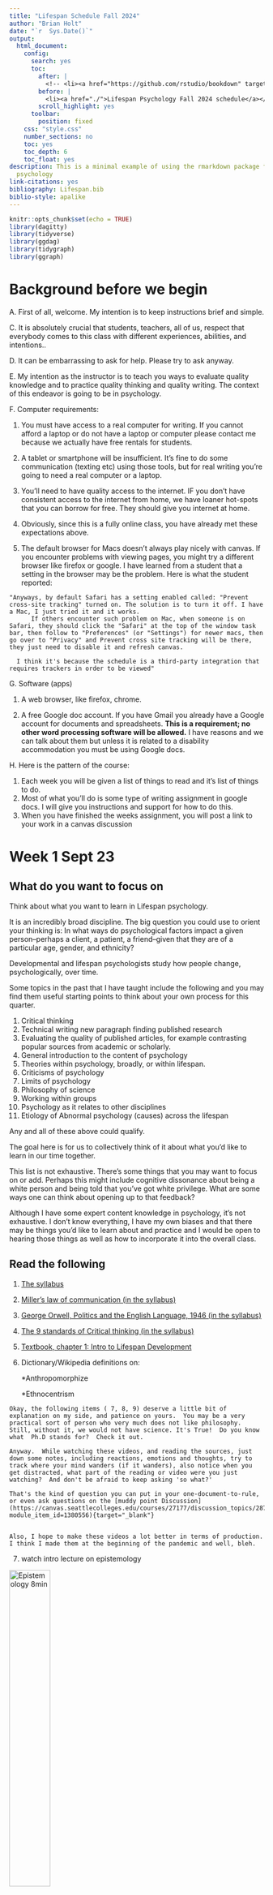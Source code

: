 ```yaml
---
title: "Lifespan Schedule Fall 2024"
author: "Brian Holt"
date: "`r  Sys.Date()`"
output:
  html_document:
    config:
      search: yes
      toc:
        after: |
          <!-- <li><a href="https://github.com/rstudio/bookdown" target="blank">Published with bookdown</a></li> -->
        before: |
          <li><a href="./">Lifespan Psychology Fall 2024 schedule</a></li>
        scroll_highlight: yes
      toolbar:
        position: fixed
    css: "style.css"
    number_sections: no
    toc: yes
    toc_depth: 6
    toc_float: yes
description: This is a minimal example of using the rmarkdown package for Lifespan
  psychology
link-citations: yes
bibliography: Lifespan.bib
biblio-style: apalike
---
```


<!-- if (FALSE) { -->
<!-- # upload a document -->
<!-- result <- rsconnect::rpubsUpload(title="abnormal_schedule", originalDoc="abnormal_schedule.Rmd",contentFile="abnormal_schedule.html") -->
<!-- if (!is.null(result$continueUrl)) -->
<!--    browseURL(result$continueUrl) -->
<!-- else -->
<!--    stop(result$error) -->

<!-- # update the same document with a new title -->
<!-- updateResult <- rsconnect::rpubsUpload("Abnormal_schedule", "abnormal_schedule.html", -->
<!--                             id = result$id) -->
<!-- } -->


```r
knitr::opts_chunk$set(echo = TRUE)
library(dagitty)
library(tidyverse)
library(ggdag)
library(tidygraph)
library(ggraph)
```


# Background before we begin

  A. First of all, welcome. My intention is to keep instructions brief and simple. 


  C. It is absolutely crucial that students, teachers, all of us, respect that everybody comes to this class with different experiences, abilities, and intentions..

  D. It can be embarrassing to ask for help. Please try to ask anyway.

  E. My intention as the instructor is to teach you ways to evaluate quality knowledge and to practice quality thinking and quality writing. The context of this endeavor is going to be in psychology.

  F. Computer requirements: 

   1. You must have access to a real computer for writing. If you cannot afford a laptop or do not have a laptop or computer please contact me because we actually have free rentals for students. 

   2. A tablet or smartphone will be insufficient. It's fine to do some communication (texting etc) using those tools, but for real writing you're going to need a real computer or a laptop. 
  
  3. You'll need to have quality access to the internet.  IF you don't have consistent access to the internet from home, we have loaner hot-spots that you can borrow for free.  They should give you internet at home.
  
  4. Obviously, since this is a fully online class, you have already met these expectations above. 
  
  5. The default browser for Macs doesn't always play nicely with canvas. If you encounter problems with viewing pages, you might try a different browser like firefox or google. I have learned from a student that a setting in the browser may be the problem.  Here is what the student reported:
      
```block
"Anyways, by default Safari has a setting enabled called: "Prevent cross-site tracking" turned on. The solution is to turn it off. I have a Mac, I just tried it and it works.
      If others encounter such problem on Mac, when someone is on Safari, they should click the "Safari" at the top of the window task bar, then follow to "Preferences" (or "Settings") for newer macs, then go over to "Privacy" and Prevent cross site tracking will be there, they just need to disable it and refresh canvas. 
    
  I think it's because the schedule is a third-party integration that requires trackers in order to be viewed"
```

G. Software (apps)

  1. A web browser, like firefox, chrome. 

  2. A free Google doc account. If you have Gmail you already have a Google account for documents and spreadsheets. **This is a requirement; no other word processing software will be allowed.** I have reasons and we can talk about them but unless it is related to a disability accommodation you must be using Google docs.



H. Here is the pattern of the course: 

  1. Each week you will be given a list of things to read and it's list of things to do. 
  2. Most of what you'll do is some type of writing assignment in google docs. I will give you instructions and support for how to do this. 
  3. When you have finished the weeks assignment, you will post a link to your work in a canvas discussion


# Week 1 Sept 23 {#Week1} 

## What do you want to focus on
Think about what you want to learn in Lifespan psychology.

It is an incredibly broad discipline. The big question you could use to orient your thinking is: In what ways do psychological factors impact a given person--perhaps a client, a patient, a friend--given that they are of a particular age, gender, and ethnicity? 

Developmental and lifespan psychologists study how people change, psychologically, over time. 

Some topics in the past that I have taught include the following and you may find them useful starting points to think about your own process for this quarter.

1. Critical thinking
2. Technical writing new paragraph finding published research
3. Evaluating the quality of published articles, for example contrasting popular sources from academic or scholarly.
4. General introduction to the content of psychology
5. Theories within psychology, broadly, or within lifespan.
6. Criticisms of psychology
7. Limits of psychology
8. Philosophy of science
9. Working within groups
10. Psychology as it relates to other disciplines
11. Etiology of Abnormal psychology (causes) across the lifespan


Any and all of these above could qualify.

The goal here is for us to collectively think of it about what you'd like to learn in our time together.

This list is not exhaustive. There's some things that you may want to focus on or add. Perhaps this might include cognitive dissonance about being a white person and being told that you've got white privilege. What are some ways one can think about opening up to that feedback?

Although I have some expert content knowledge in psychology, it's not exhaustive. I don't know everything, I have my own biases and that there may be things you'd like to learn about and practice and I would be open to hearing those things as well as how to incorporate it into the overall class. 

## Read the following

1. [The syllabus](https://docs.google.com/document/d/1hHGE7PPBB5xDwvGxhtKinwrFJeie9Ab5Ex2W1Advm1E/edit?usp=sharing){target='_blank'}

2. [Miller's law of communication (in the syllabus)](https://docs.google.com/document/d/1hHGE7PPBB5xDwvGxhtKinwrFJeie9Ab5Ex2W1Advm1E/edit#heading=h.exo9wouxy9qk){target='_blank'}

3. [George Orwell, Politics and the English Language, 1946 (in the syllabus)](https://docs.google.com/document/d/1hHGE7PPBB5xDwvGxhtKinwrFJeie9Ab5Ex2W1Advm1E/edit#heading=h.x9ksgtnaprc6){target='_blank'}

4. [The 9 standards of Critical thinking (in the syllabus)](https://docs.google.com/document/d/1hHGE7PPBB5xDwvGxhtKinwrFJeie9Ab5Ex2W1Advm1E/edit#heading=h.k5t92q2xnj70){target='_blank'}

5. [Textbook, chapter 1: Intro to Lifespan Development](https://socialsci.libretexts.org/Bookshelves/Human_Development/Book%3A_Lifespan_Development_-_A_Psychological_Perspective_(Lally_and_Valentine-French)/01%3A_Introduction_to_Lifespan_Development){target="_blank"}

6. Dictionary/Wikipedia definitions on: 

      *Anthropomorphize
 
      *Ethnocentrism


```block

Okay, the following items ( 7, 8, 9) deserve a little bit of explanation on my side, and patience on yours.  You may be a very practical sort of person who very much does not like philosophy.  Still, without it, we would not have science. It's True!  Do you know what  Ph.D stands for?  Check it out.

Anyway.  While watching these videos, and reading the sources, just down some notes, including reactions, emotions and thoughts, try to track where your mind wanders (if it wanders), also notice when you get distracted, what part of the reading or video were you just watching?  And don't be afraid to keep asking 'so what?'

That's the kind of question you can put in your one-document-to-rule, or even ask questions on the [muddy point Discussion](https://canvas.seattlecolleges.edu/courses/27177/discussion_topics/287335?module_item_id=1380556){target="_blank"}


Also, I hope to make these videos a lot better in terms of production.  I think I made them at the beginning of the pandemic and well, bleh.
```


7. watch intro lecture on epistemology

[![Epistemology 8min](../images/Epistemology_better.png){width="40%"}](https://youtu.be/L6fcTl_js5g "Epistemology"){target="_blank"}

8. **Skim from page 2**, sub heading "The Theory of Knowledge"** of the article: An introduction to Stephen C. Pepper's
philosophical system via
_World Hypotheses: A Study in Evidence_**, @berryIntroductionStephenPepper1984 [shortcut link ](https://link.springer.com/content/pdf/10.3758%2FBF03333873.pdf){target="_blank"}

9. Watch two vids on Ontology, essentially a review of the World hypotheses reading above:

[![Ontology 1 7 min](../images/Ontology_Mech_Organ.png){width="40%"}](https://youtu.be/_7hkv6O-nBY "Ontology 1"){target="_blank"}

[![Ontology 1 7 min](../images/Ontology_form_context.png){width="40%"}](https://www.youtube.com/watch?v=gbdqJ0ZGvLM "Ontology 2"){target="_blank"}

10. Read about "stereotype threat".  Not stereotypes.  There is a difference.  You'll need to find a source or two on your own.  


## Do the following

1. Introduce yourself in the canvas discussion [#introductions](https://canvas.seattlecolleges.edu/courses/27177/discussion_topics/287333?module_item_id=1380555){target="_blank"} 

2. Write something about what interests you about Lifespan psychology in your one google doc. Be sure to give it a title.  You can also insert a page break between your writings.  

3. On the same google document, make a new page, title it, and write some thoughts down to the following prompts.  When you are done, post to the [#week_1 Discussion](https://canvas.seattlecolleges.edu/courses/27177/discussion_topics/284037?module_item_id=1364158){target='_blank'} by including a link to your document from step 2 above.

    a) What is your process for thinking clearly?

    b) How do you know something is true?
    

4. Read some of your classmates' posts and comment on some. 

The idea is to be doing weekly writing about the things we read and the prompts that I give you and then you're going to share that information in canvas.



# Week 2 Sept 30 {#Week2}
## Orientation

There are several things to think about this week. And I'm probably giving you too much to do so I want you to be thoughtful about your limits and to focus on the things that interest you.

One broad way to look at lifespan psychology is to see how textbooks break the units up:
Developmental psychology textbooks typically break every unit into three sections and sometimes that shows up in each chapter. Basically biological section cognitive section and a social / emotional section.

I like to call this the Humpty Dumpty approach to studying people. We break complex individuals into sections.

Biological |  Cognitive | Social
---|---|---|
What biological changes are there?| What cognitive changes?| what social/emotional?|
E.g.,: number of neurons| short term memory capacity|ability to code shift

This pattern is repeated throughout the text. And it's not a bad framework.

Because this is a psychology class I prefer to spend time thinking about psychology and not biology. There are cases where we've got pretty clear evidence that biological insults can lead to psychological impact. And in those situations I reluctantly like to learn a little bit about them. Reluctantly because I find that biological insults are pretty rare and knowing about them and more generally how the brain works doesn't often lead to knowing how to handle a particular psychological situation.  Just because my kid has an immature brain and can't tolerate frustration does nothing for me when I am trying to actually help him. 

I actually think that a lot of the biological influences on human behavior, though important, are really secondary to how complex humans are when it comes to their language and cognitive abilities. But that's my perspective.

This week we sprint through a few chapters and think about prenatal, infants, and toddlers.  

## Supporting materials

If I were to be doing this in a traditional class I'd be quizzing you on this stuff, but for our purposes, it may be sufficient for you to read these or at least skim them and to reflect on whether or not any of them grab your attention. If they do grab your attention, that's an indicator that you may want to explore that content more which means you should let me know that so I can help guide your exploration.

<!-- ### Chapter 2 and 3 Learning Objectives -->

<!--  * Some learning objectives for the textbook (not necessarily the course) can be found here [Lally and Valentine-French Lifespan textbook learning objectives](https://docs.google.com/document/d/1Gd39NAUlu-xPQp_JzwjIHGXgthGX5cUIbJ2gjkIOG-4/edit?usp=sharing){target='_blank'} -->

<!--  * [Textbook Vocabulary](https://docs.google.com/document/d/19Uv56eqUwrmIkzcJWUVr1cJEKWFWxEQrSCMgfJ8NYAA/edit?usp=sharing){target='_blank'} -->

## Read/watch some stuff

0. [Watch video on writing guide](https://youtu.be/ytWuC6tns_w){target="_blank"}

1. Skim the [Textbook, chapter 2: Heredity and prenatal development](https://socialsci.libretexts.org/Bookshelves/Human_Development/Book%3A_Lifespan_Development_-_A_Psychological_Perspective_(Lally_and_Valentine-French)/02%3A_Heredity_Prenatal_Development_and_Birth){target="_blank"}  
2. Skim the [Textbook, chapter 3: Infancy and toddlers](https://socialsci.libretexts.org/Bookshelves/Human_Development/Book%3A_Lifespan_Development_-_A_Psychological_Perspective_(Lally_and_Valentine-French)/03%3A_Infancy_and_Toddlerhood){target="_blank"}

3. Read/skim @schwartzImportanceStupidityScientific2008.  Take notes on more then just the content.  Note your emotional reactions and where your mind goes. Added 1/9/23:  Here is the direct link to the article (so you don't have to jump to the bottom of this document to get it): [Importance of Stupidity, Schwartz 2008](https://journals.biologists.com/jcs/article/121/11/1771/30038/The-importance-of-stupidity-in-scientific-research){target="_blank"}

```block
A few things:

1) note that the first link for the Schwartz article doesn't take you to the article; it takes you to the references in the schedule.  There, you will sometimes find the link to the actual article; other times you may have to use our library's database. I've added a direct link above.

2) If you've taken one of my classes in the recent few years you have read The Schwartz article and so I'm sorry that you get to read it again. However, there's a good reason to review it, and another reason for me assigning it is that not everybody who is in this life span class has had my other classes. 
```

4. [ 48 minutes Watch dev video from Bilkent University (Turkey) Dr. Hande Ilgaz, Ph.D.](https://www.youtube.com/watch?v=s3iDxvk7Cck){target='_blank'} @bilkentuniversitesiDevelopmentalPsychologyLecture2017 

    * as an aside, there are several things in the video that are incorrect.  For instance, I don't believe Darwin said that genes are passed down from one to their offspring.  He hypothesized something must be, but he did not know the mechanism.  That knowledge came later.  He also didn't advocate for 'survival of the fittest,' a concept that is actually contradictory to his theory. At best it could be described as 'survival of the fittest group' because there are some genetic traits that are quite harmful to individuals but helpful to the group (sickle cell anemia being the obvious one).
      
    * When the video gets to the section on theories, you may want to pause, revisit the ontology videos from week 1, and then listen for content that overlaps.  
    
    * There is a short segment in the video discussing the history of Thalidomide.  <u>It's brutal.</u>  Speaking of theories, the professor does a good job introducing them in the next video:
    
5. [ Developmental Psych Lecture 2 from Bilkent University (Turkey) Dr. Hande Ilgaz, Ph.D.](https://www.youtube.com/watch?v=dsxFq9TATPo){target='_blank'}@bilkentuniversitesiDevelopmentalPsychologyLecture2017a

6. Read [William perry developmental stages as summarized by William Rappaport](https://cse.buffalo.edu/~rapaport/perry.positions.html){target='_blank'} @rappaportWILLIAMPERRYSCHEME2018

## Do some stuff

So, that's a lot of reading/watching.

A. Synthesize the following readings: @rappaportWILLIAMPERRYSCHEME2018, @schwartzImportanceStupidityScientific2008, in your google document.


```block

Please do not summarize these articles.  Synthesize.  Use the lecture just below to help

```

  * [Lecture on one way to write a synthesis paper--This should pop-up a new tab/window but you'll have to log in to canvas because that is how the videos are stored.](https://northseattle.hosted.panopto.com/Panopto/Pages/Viewer.aspx?id=44737fc2-c8cb-4286-9dcf-ac4b011de256){target='_blank'}

  * [Quick 6 min intro on critical thinking](https://www.youtube.com/watch?v=3CkLAMLTkmI&feature=youtu.be){target='_blank'}


B.  In your one document to rule them all, write 3 questions you have about each of the first 3 chapters in your textbook. You don't need to share the google doc again, but pick 1 question from the list you generated, and post it in the [#muddy-points discussion](https://canvas.seattlecolleges.edu/courses/27177/discussion_topics/287335?module_item_id=1380556){target='_blank'}.

C. When you have finished week 1 and 2's work and have put your writings into your google doc, copy your google doc's link and share it to [#week-2 Discussion](https://canvas.seattlecolleges.edu/courses/27177/discussion_topics/287331?module_item_id=1380552){target='_blank'}


# Week 3 Oct 7 {#Week3}

## Read some stuff

A. Read Chapter 4 from your [Textbook](https://socialsci.libretexts.org/Bookshelves/Human_Development/Book%3A_Lifespan_Development_-_A_Psychological_Perspective_(Lally_and_Valentine-French)/04%3A_Early_Childhood){target='_blank'}

B. Watch this playlist of youtube videos from your instructor on [Piaget's theory of equilibrium](https://youtube.com/playlist?list=PLDEwZwMNQswtr-oKhhK78fBfQlBLZHTN9){target='_blank'}

C. Watch this [toddler react to his candy being eaten](https://www.youtube.com/watch?v=PN2F1zxOC8w){target='_blank'}

## Do some stuff

A. [Do this case study about a 9 month old](https://docs.google.com/document/d/1Rv6Ll4eyxhb58BbklUuBKXgUo_3lsPtWKWBoiiusxdg/edit?usp=sharing){target='_blank'}


B. Ponder a bit and write some thoughts (in your one doc) about the 3 yr old finding out that his candy was eaten. Maybe consider whether this kiddo reacted that ways due to nature or nurture (that, by the way, is a false choice).  Muse a bit. (Mention of a nature nurture channel has been deleted.  Just put your work into your google doc).

C. What are the differences between the following (there can also be overlap):

  * sensation

  * perception

  * cognition

D. How can you tell whether a 1 year old is doing one or the other of these?  This is a very challenging question, likely too challenging for our level.  But how would you approach organizing some ideas, questions, readings?  Don't try to come to a concrete answer...you don't have time. 

E. When done, post to the Canvas discussion: [#week-3](https://canvas.seattlecolleges.edu/courses/27177/discussion_topics/289717){target='_blank'}


# Week 4 Oct 14 {#week4}

## Quick check in

[17 minute video on the class, critical thinking, very brief workflow](https://youtu.be/I0dhj5BoWIE){target='_blank'}

## Orientation
Getting into week 4 and the rest of the quarter you're going to find that the chapters we're going to be a little bit more intense and broad because once you get out of infancy you begin to the rapid development in all aspects of psychology and that means we need more words to describe what's going on.

Some big topics in this chapter, somewhat in the chapter's organization:

themes| |  
---|---|---
toilet training | parenting styles |siblings
memory | cognitive development | motor skills (fine and gross)
gender | autism |theory of mind
 sexuality|play | child care

Wow that seems like a big spread of content. 

Because this is about the time where memory skills began to bloom, this chapter goes into more depth about the cognitive model of memory (which overlaps with some of the things I said in replies of the #muddy-point channel)

### Chapter 4 Learning Objectives

 * Some learning objectives for the textbook (not necessarily the course) can be found here [Lally and Valentine-French Lifespan textbook learning objectives](https://docs.google.com/document/d/1Gd39NAUlu-xPQp_JzwjIHGXgthGX5cUIbJ2gjkIOG-4/edit?usp=sharing){target='_blank'}

 * [Textbook Vocabulary](https://docs.google.com/document/d/19Uv56eqUwrmIkzcJWUVr1cJEKWFWxEQrSCMgfJ8NYAA/edit?usp=sharing){target='_blank'}



## Read some stuff

1. First do this: write down your ideas about the effectiveness of spanking children.  Just a few sentences will do.  Maybe answer whether you think it works, and why or why not. 

2. [Read Chapter 4, Early Childhood](https://socialsci.libretexts.org/Bookshelves/Human_Development/Book%3A_Lifespan_Development_-_A_Psychological_Perspective_(Lally_and_Valentine-French)/04%3A_Early_Childhood){target='_blank'}

3. [Watch this broad over view of Erikson's theory 22 minutes](https://youtu.be/TQwUNb3Sec0){target='_blank'}
  
4. Read the following on spanking
   * [Scientific American https://www.scientificamerican.com/article/what-science-really-says-about-spanking/](https://www.scientificamerican.com/article/what-science-really-says-about-spanking/){target='_blank'}
   * Skim this for differences [APA on spanking https://www.apa.org/monitor/2012/04/spanking](https://www.apa.org/monitor/2012/04/spanking){target='_blank'}

5. Search for and find some data on the development of Object Permanence, world wide.  This might be really hard to do. You might begin with google scholar. 

6. Consider the breadth of this chapter.  Pick 1 or 2 topics from the chapter and do some digging on some content that you think would be helpful to you either personally or professionally.  

```block
The next two items are links into canvas/panapto folders (not videos directly) because I'm using copyrighted videos (from previous textbooks) that I don't want to put up on youtube.

If you can't access them, please let me know
```
.

7. Watch videos and Brian Commentary on Attachment and the strange situation
    * Read (re-read) text on attachment theory as a reminder
    * Watch the commentary videos last
    * [link to Canvas/panopto folder containing videos](https://northseattle.hosted.panopto.com/Panopto/Pages/Sessions/List.aspx?folderID=a1013365-c0ed-4597-9853-ad130120ab30){target='_blank'}

8. Watch videos and Brian Commentary on Theory of Mind
    * Read (re-read) text on Theory of mind as a reminder
    * Watch the commentary videos last
    * [link to Canvas/panopto folder containing videos https://northseattle.hosted.panopto.com/Panopto/Pages/Sessions/List.aspx?folderID=ca3d24ba-08e9-4213-bb57-ad13012095be](https://northseattle.hosted.panopto.com/Panopto/Pages/Sessions/List.aspx?folderID=ca3d24ba-08e9-4213-bb57-ad13012095be){target='_blank'}


## Do some stuff

 A. in your one Google doc, make a heading/title and write a bit about what you found in terms of object permanence. 
 
 B. Revisit your thoughts from #1 above. Has your mind changed about spanking? What would you tell friends who spank their kids?  For this last question, how would you deliver that information? For that matter, what would prevent you from talking to your friends about spanking? 
 
 C. From #6 above, write a few paragraphs of what you found, what you think. 
 
 D. Post your work to [#week4](https://canvas.seattlecolleges.edu/courses/27177/discussion_topics/291548){target='_blank'} .

# Week 5 Oct 21 {#week5}


### Chapter 5 Learning Objectives

 * Some learning objectives for the textbook (not necessarily the course) can be found here [Lally and Valentine-French Lifespan textbook learning objectives](https://docs.google.com/document/d/1Gd39NAUlu-xPQp_JzwjIHGXgthGX5cUIbJ2gjkIOG-4/edit?usp=sharing){target='_blank'}

 * [Textbook Vocabulary](https://docs.google.com/document/d/19Uv56eqUwrmIkzcJWUVr1cJEKWFWxEQrSCMgfJ8NYAA/edit?usp=sharing){target='_blank'}

## Read/watch some stuff

1. [Read Chapter 5, Middle and Late Childhood https://socialsci.libretexts.org/Bookshelves/Human_Development/Book%3A_Lifespan_Development_-_A_Psychological_Perspective_(Lally_and_Valentine-French)/04%3A_Early_Childhood](https://socialsci.libretexts.org/Bookshelves/Psychology/Developmental_Psychology/Lifespan_Development_-_A_Psychological_Perspective_2e_(Lally_and_Valentine-French)/05%3A_Middle_and_Late_Childhood){target='_blank'}

2. [Panopto video on Kohlberg...development of ethical decision making https://northseattle.hosted.panopto.com/Panopto/Pages/Viewer.aspx?id=a282b744-711b-4579-ad02-ad1301556b93](https://northseattle.hosted.panopto.com/Panopto/Pages/Viewer.aspx?id=a282b744-711b-4579-ad02-ad1301556b93){target='_blank'}

3. [Panopto video, commentary on conservation abilities https://northseattle.hosted.panopto.com/Panopto/Pages/Viewer.aspx?id=180f3b6f-3663-4d0c-862d-ad130153d8a6](https://northseattle.hosted.panopto.com/Panopto/Pages/Viewer.aspx?id=180f3b6f-3663-4d0c-862d-ad130153d8a6){target='_blank'}


4. [Panopto video, Conservation https://northseattle.hosted.panopto.com/Panopto/Pages/Viewer.aspx?id=07311bb4-91e8-4916-a5aa-ad1301556bc4](https://northseattle.hosted.panopto.com/Panopto/Pages/Viewer.aspx?id=07311bb4-91e8-4916-a5aa-ad1301556bc4){target='_blank'}


5. [Panopto video, Reversibility https://northseattle.hosted.panopto.com/Panopto/Pages/Viewer.aspx?id=11cced3d-878c-48ae-850d-ad1301556be1](https://northseattle.hosted.panopto.com/Panopto/Pages/Viewer.aspx?id=11cced3d-878c-48ae-850d-ad1301556be1){target='_blank'}


```block

Students sometimes struggle with this next set of instructions.  When you go to this website below, you will need to scroll down to see the 3 other Volumes of the book.  I think you may have to click the "buy set of 4" to open the menu...you aren't actually going to buy these books!

Read the titles within each volume. I have the book and will give you the full chapter to read. Just let me know which chapter title and which book Volume you are interested in.
```

6. Pick a chapter from one of the 4 volumes of the [Handbook of Developmental Psychology https://www.wiley.com/en-us/Handbook+of+Child+Psychology+and+Developmental+Science%2C+Volume+2%2C+Cognitive+Processes%2C+7th+Edition-p-9781118136782](https://www.wiley.com/en-us/Handbook+of+Child+Psychology+and+Developmental+Science%2C+Volume+2%2C+Cognitive+Processes%2C+7th+Edition-p-9781118136782){target='_blank'}

```block
<span class='sidenote'>This resource has 4 volumes </span>
The link above goes to the 2nd volume of the set. At the bottom, you can see the table of contents for that 2nd volume.

However, just above the table of contents for volume 2, there are 3 URL links to volumes 1, 3, and 4, each with their own table of contents.  

You'll need to skim all of those table of contents to find something interesting. 
```

7. Send your choice to your instructor via an email. 

8. Read Nancy Chick, [Metacognition https://cft.vanderbilt.edu/guides-sub-pages/metacognition/](https://cft.vanderbilt.edu/guides-sub-pages/metacognition/){target="_blank"}

9. Read  Alfie Kohn, [The Case Against Grades https://www.alfiekohn.org/article/case-grades/](https://www.alfiekohn.org/article/case-grades/){target="_blank"}

## Do stuff

  A. [Case Study 2 https://docs.google.com/document/d/1tIxkbn0Tm2X37rY6fqRF5yCjFk-rkwQRu7yqMk-pkLM/edit?usp=sharing](https://docs.google.com/document/d/1tIxkbn0Tm2X37rY6fqRF5yCjFk-rkwQRu7yqMk-pkLM/edit?usp=sharing){target='_blank'}

  B. Post your case to the [Week 5 canvas discussion](https://canvas.seattlecolleges.edu/courses/27177/discussion_topics/293280){target='_blank'}

 C. Make a simple table to compare the first 3 phases of Piaget and Erickson.
 
   * For instance you might have a column of for each theorist, a row for each stage of the first 3 stages, and then a column that you share some bullet like notes that do some comparison
<div class="sixth"> you must cite the work of C. Buster Antonio added as a reference to the bottom. Please don't refer to Buster in the text; just at the bottom.</div></p>
   * a comparison could be on how they are different, or where they support one another, or even some questions you may have about the theories and or phases/stages. 
   


 
 D. Find some online sources that describe the kind of chores a 6 year old child could perform. List 4 or 5  (Be sure to include references).  Using one of the cognitive theories of development (e.g., Vygotsky, Piaget, Information Processing) justify why the 6 year old would be able to do one (just 1) of those chores.  Post your work to the [Discussion week 5](https://canvas.seattlecolleges.edu/courses/27177/discussion_topics/293280){target="_blank"}
 
 E. [Do A self-reflection Survey https://forms.gle/xb8EiFuLuynJTMG19](https://forms.gle/xb8EiFuLuynJTMG19){target="_blank"}
  * BUT DO NOT DO THIS UNTIL YOU HAVE POSTED YOUR WORK TO ALL OF THE WEEKLY CHANNELS. 

  * the text boxes you see in this 'quiz' will expand to accommodate what you need to write.  In other words, don't feel like you must only say like 3 words

F. Do a Survey on [how important sex is to you](https://docs.google.com/forms/d/e/1FAIpQLSfpnmmTRSjBNa50tTLHsUX3venfF8aTe85CCXVha6cFeO_Sew/viewform){target='_blank'}.  This might seem out of the blue, which it is, but there are several things I hope to accomplish here.  <span style="color: red;">Don't put your score in the google doc.</span>

  
  * it's optional and anonymous. I do require that you put your age and sex-assigned-at-birth because that is how the original study was conducted.  <span style="color: red;">Don't put your score in the google doc.</span>
  
  * It gives us a chance to talk about
  
    * hypothetical constructs
    
    * difficulty in social science research
  
    * statistics

<span style="color: red;"> Have I said to not put your score in the google doc.</span>

Once I get enough data in the survey, we can make use of it to think about various things. 



# Week 6 Oct 28 {#week6}


```block
On Monday, Oct 28, 2024, there will be no classes held for the whole school District.  

Faculty are expected to be doing other college work.  

Which means none of you can be required to attend any class on 10-28--24.  For any class.  In the whole Seattle college district.  
```


## Orientation

```block
As described at the beginning of the quarter and syllabus, you should not be using any AI, grammerly, or translation software to launder your imperfect writing.  

I can work with students who use their natural writing. And you won't lose out on grades for that.

But I can't say that for students cheating by using grammerly, translation software, gpt, other AI sources for their writing.

I'm not interested in reading what those software applications think.

I am interested in what you think.  
```
I've been re-reading the lifespan textbook and I am wondering if there some ways to think about how text books organized information the net as possible that they are oversimplifications.  

Here are some examples:

<p style = 'text-decoration: underline'>Claim:</p>

  >In addition to dopamine, the adolescent brain is affected by oxytocin which facilitates bonding and makes social connections more rewarding.

No reference though.  Possibly connects to Dobbs listed just above.  My quick check on that resource goes to a national geographic article.  That's weird.  And my knowledge of these sorts of claims comes from my experience that most of those research claims are hypothetical, or based on other mammals.  

I worry that this bit about oxytocin is overgeneralized (cf [replication crisis](https://www.vox.com/science-and-health/2019/2/13/18221876/oxytocin-morality-valentines){target='_blank'})

As you read the textbook, keep track of its claims that either don't have references, or give you the vibes that there is an oversimplification.


#### Chapter 6 Learning Objectives

 * Some learning objectives for the textbook (not necessarily the course) can be found here [Lally and Valentine-French Lifespan textbook learning objectives](https://docs.google.com/document/d/1Gd39NAUlu-xPQp_JzwjIHGXgthGX5cUIbJ2gjkIOG-4/edit?usp=sharing){target='_blank'}

 <!-- * [Textbook Vocabulary](https://docs.google.com/document/d/19Uv56eqUwrmIkzcJWUVr1cJEKWFWxEQrSCMgfJ8NYAA/edit?usp=sharing){target='_blank'} -->

 
## Read some stuff

0. [Watch 20 minute feedback ](https://youtu.be/hLU4PhKEa7g){target='_blank'}

1. [Read Chapter 6, Adolescence](https://socialsci.libretexts.org/Bookshelves/Human_Development/Book%3A_Lifespan_Development_-_A_Psychological_Perspective_(Lally_and_Valentine-French)/06%3A_Adolescence){target='_blank'}

   * While reading, take some notes regarding textbook claims that might sounds too simple.  Keep track of their locations.

2. Read your chosen article from handbook volume.  Okay..skim it, but find some sections that you find interesting. 


## Do some stuff

A. Write a summary..yes, a summary of what you read from your chosen chapter/section from the Developmental Handbook [@lernerHandbookChildPsychology2015] that you asked for in week 5.  The goal is to write for your understanding, which means you may want to write a bit about questions you have, connections to your work/childhood/relevant stuff to you. 

B. I want you to have questions about this article you read.  So, please list at least 3.

C. How, go to chat gpt: https://chat.openai.com/

  * You will need to register an account with them.
  * Think of gpt as a person to converse with.  Be skeptical of it, so if it says something as if it were all knowing, don't believe it.  I am still working on the right metaphor here.  Like, what if you had access to a professor in a discipline and could ask them anything?  And that you could treat them as someone who actually doesn't know more than you, is biased, narrow minded, that you are essentially above them in status and so if they say something, you don't reflexively think they are right and are also not afraid of calling out their B.S. 

  * Give chat gpt an introduction to your question.  You are framing the conversation here. 
  * ask your question
  * when it answers, use the critical thinking standards to think about its answer.  Is there an area that is weak?  Ask GPT to explain, to reconcile itself, to consider things it left out.  
  * Highlight and copy the chat gpt thread and paste it into your google doc.  You might need to edit the formatting a bit.  

D. Share your notes/questions in from #1 above regarding textbook claims that are either missing references, or that you feel skeptical in its presentation.  If you have done some extra research on these topics, include that as well; I think future weeks we may come back to this. 

E. You might want to use chat gpt to justify/critically analyze the textbook. 

F. Share your work in the [#week 6 discussion](https://canvas.seattlecolleges.edu/courses/27177/discussion_topics/295400){target='_blank'}


# Week 7 Adolescence redux Nov 4 {#week7}

Last week was a mix of self-reflection assignments and article summary.  But we didn't get into much of the adolescent part of development, and really, it's an important period of time for humans.

Consider some of these concepts:  

- Risks

- Fables

- Formal Reasoning

- Identity Formation

These are some big ideas and issues. 

## Read some stuff

1. Without putting too much research into it, what are some examples of risky behavior that come to mind? What makes them risky? Consider the ideas of control, power, parental fears, etc. Write down your ideas in your one google doc.

2. [Revisit Chapter 6, Adolescence, as needed](https://socialsci.libretexts.org/Bookshelves/Human_Development/Book%3A_Lifespan_Development_-_A_Psychological_Perspective_(Lally_and_Valentine-French)/06%3A_Adolescence){target='_blank'}

3. Read/skim [Chapter 21 from Volume 3, The development of sexuality](https://canvas.seattlecolleges.edu/files/15898111/download?download_frd=1){target='_blank'} @lernerHandbookChildPsychology2015


## Do some stuff

A. [Case 3](https://docs.google.com/document/d/1x8KwE-_ZGMRZcqE1U5L0r8KeXZdBrlHvogAM_mT1Aq4/edit){target='_blank'}

B. Then, dictate your ideas about case 3.

* Using some speech to text dictation software (found in google docs on chrome browsers, or also found on most smart phones), imagine you are explaining to another person what you wrote down for case #3 assigned above.  Don't read what you wrote. Talk about the ideas. In other words, imagine explaining to a friend what you wrote down above. 

* Just talk as if you were explaining it.  Don't worry about the "um's" or  "uh's"...  Just talk.  Don't worry about word choices.  Just talk about what you wrote. If you need to remind yourself what you wrote, that's fine.  Stop the speech to text dictation, skim what you wrote, and the go back to explaining it with verbal language.  

* Also, don't read along with your talking. Look away from the screen while talking..you can get distracted if you try to read along. 

* Take a break from talking and check for punctuation and spelling, but don't worry about grammar.  

C. Write a bit about risks now that you've done some reading about it.  Some questions to consider:

  * what makes something risky?  Who owns the term? 
  * what are areas of disagreement between parents and adolescents about risky behavior, and what can be done to bring them together..to see eye to eye so to speak? 
  * Put your thoughts, questions, answers into your google document

D. Ask Chat gpt what it thinks are cliche's about adolescence.  Ask it about cultural differences.  Ask it meta questions.  In other words, don't think of chat gpt as a source of content or correct, objective, knowledge.  Think of it instead as someone who does not think critically but has access to a lot of information and can emotionally handle tough questions (because, of course, it's not human.)

E. Post your work to the [week 7 discussion](https://canvas.seattlecolleges.edu/courses/27177/discussion_topics/297426){target='_blank'}



# Week 8 Emerging adulthood Nov 11 {#week8}

The rest of the quarter is really about the process of getting older and becoming more mature as an adult. But these are terms that are massively influenced by culture and zeitgeist. Nonetheless, all cultures recognize that there is some process where a child turns into an adult and historically (like before 100 years ago) adolescence was that time. But, things have changed and [some even argue that adolescence has been drawn out to the mid 20's](https://www.bbc.com/news/health-42732442){target="_blank"}.  

But now that you're out of adolescence, what now?

### Chapter 7 Learning Objectives

 * Some learning objectives for the textbook (not necessarily the course) can be found here [Lally and Valentine-French Lifespan textbook learning objectives](https://docs.google.com/document/d/1Gd39NAUlu-xPQp_JzwjIHGXgthGX5cUIbJ2gjkIOG-4/edit?usp=sharing){target='_blank'}

 * [Textbook Vocabulary](https://docs.google.com/document/d/19Uv56eqUwrmIkzcJWUVr1cJEKWFWxEQrSCMgfJ8NYAA/edit?usp=sharing){target='_blank'}

## Read/watch some stuff

0. [Watch video on feedback for case 2](https://youtu.be/OEUyM7CzP7o){target='_blank'}

1. [Read Chapter 7, Emerging adulthood](https://socialsci.libretexts.org/Bookshelves/Human_Development/Book%3A_Lifespan_Development_-_A_Psychological_Perspective_(Lally_and_Valentine-French)/07%3A_Emerging_and_Early_Adulthood){target='_blank'}

2. Watch a 5 min youtube [video by Barton Paulson on Emergent adulthood](https://youtu.be/ox6JN24oIbI){target='_blank'}  

3. Watch a longer [video by Paulson on Early adulthood](https://youtu.be/p7StHobYid4){target='_blank'}  
   * I found his comments on extrinsic versus intrinsic motivation a bit light. I wonder about the boredom he mentions later on and the relationship between extrinsic motivation and boredom.


## Do stuff

  
1. [Complete a metacognitive assignment.](https://docs.google.com/document/d/1vKwiB31xhBR9Al1guiTw2odyVcCiIWcrqslSz1cKkqk/edit?usp=sharing){target='_blank'} 
    * This may take some time. 

2. What are some cliche's of young adulthood? How accurate are they?  For instance, is  "birds of a feather flock together" or "opposites attract?" more accurate?   I've got old cliche's...but what is the new wisdom?

3. To what degree does this apparent contradiction  "career focus vs changing the world" represent some aspect of William Perry's development of thought? 

4. With an assumption that many of my students are in this domain of emerging adulthood, what aspects do you think are missing from the text?

5.  Post your work in the [#week 8](https://canvas.seattlecolleges.edu/courses/27177/modules/items/1417828){target='_blank'} discussion 



# Week 9 Middle adulthood Nov 18 {#week9}

Now we see that people are faced with life challenges that comes with middle age.  Physical declines, life satisfaction, family and work responsibilities, all with existential issues in the backdrop

## Read some stuff

1. [Chapter 8, Middle Adulthood](https://socialsci.libretexts.org/Bookshelves/Human_Development/Book%3A_Lifespan_Development_-_A_Psychological_Perspective_(Lally_and_Valentine-French)/08%3A_Middle_Adulthood){target='_blank'}

2. watch about a 12 min [video by Paulson on middle adulthood](https://youtu.be/8sIStz0WwJU){target='_blank'}   




## Do some stuff

1. [take the big 5 test here](http://www.personalitytest.net/ipip/index.html){target='_blank'}
    * If you have taken my intro class recently, you've probably taken this test and now would be an interesting time to retake it and see whether your scores have changed.  This would be a simple reliability test of the big 5, for you.
    * There are 2 versions to choose from, a short and long.
    * You may want to save your output for posterity.  The output should include your score on the 5 dimensions (OCEAN) plus 6 sub-tests for a total of 30 results.
    ```block
    Don't publish this in your one-doc to rule...You can if you want but it is somewhat private information. 
    ```

2. Case Study 4.  This will be sent out in slack via direct message. When you are ready, send me a direct message.   When you have finished the case, share this work in the [Week-9 discussion](https://canvas.seattlecolleges.edu/courses/27177/modules/items/1417830){target='_blank'}

3.  Using the critical thinking standards try to find and evaluate some sources on the Intelligence quotient (IQ) and other measures of intellectual abilities. Write your ideas into your one google doc, and then share them in your google document. Debate is welcome on this one. 


# Week 10 Late Adulthood Nov 25 {#week10}

Late adulthood has physical and mental decline, potential for depression and suicide, but also the depth of what is meaningful.

## Read some stuff

1. [Chapter 9, Late Adulthood](https://socialsci.libretexts.org/Bookshelves/Human_Development/Book%3A_Lifespan_Development_-_A_Psychological_Perspective_(Lally_and_Valentine-French)/09%3A_Late_Adulthood){target='_blank'}

2. Watch [Grief walker](https://docs.google.com/document/d/1WIcstsbsxrYcQS5wRttmVm8RK66mNISvp4brwkr-gy0/edit?usp=sharing){target='_blank'}. The link takes you to a google doc of instructions, along with links to the video.  This is a kind of case study, but more suggestive.  It's not a perfect film, certainly. And the protagonist is not a perfect person. I say more in the prompt.

3. Watch about a 16 min [video by Paulson on late adulthood](https://youtu.be/8sIStz0WwJU){target='_blank'}   

## Do some stuff

1. Share your Grief walker assignment in the [#week 10 disc](https://canvas.seattlecolleges.edu/courses/27177/modules/items/1417832){target='_blank'}


# Week 11 Death and Dying dec 2 {#week11}

## Read some stuff

1. [Chapter 10, Death Dying](https://socialsci.libretexts.org/Bookshelves/Human_Development/Book%3A_Lifespan_Development_-_A_Psychological_Perspective_(Lally_and_Valentine-French)/10%3A_Death_and_Dying){target='_blank'}

2. [10 min vid on death/dying by Paulson](https://youtu.be/Ou4eAh16kck){target='_blank'}

## Do some stuff

1. [Case study 5](https://docs.google.com/document/d/1kGDMKwPnFoUko5oJM8xNzpgFMmDoMeXA8aWN29cCjgQ/edit?usp=sharing){target='_blank'}

2. Do some research on 4 different cultures and their practices around death.  Try to write up about 1 or 2 paragraphs on each.

3. Post your work on the case study and the cultural practices into [#week 11](https://canvas.seattlecolleges.edu/courses/27177/modules/items/1417834){target="_blank"}

4. [Final Self-reflection](https://docs.google.com/forms/d/e/1FAIpQLSdaK9D2O4yXPc5Mk0MhJ6naQ9qw3g53x8GsruZsIl5CM-4Gjg/viewform){target="_blank"}


```block
Deadline for the quarter is Sunday December 11, late evening.  
```


# Appendix

## Using the library {#useLibrary} 

The library has set up a simple library guide for our class.  You can find it here: [Abnormal Psychology library guide](https://libguides.northseattle.edu/psych220). I

```block
<span class='sidenote'>Note: Don't pay for articles</span>

One important word of advice is to never pay for a scholarly article. If you go online and use Google, or even Google Scholar to find online sources, you may be directed to the publication that will charge you a large amount of money to access just one article.  So don’t do that.

Generally there are ways to get articles through our library, so don't pay for articles.
```


To get started with our readings, you'll need to use our Library (online, of course) to obtain many of the articles.  

Finding journal articles is a skill that gets better with practice.  This happens to be why Librarians are so helpful.  They've actually been trained so if you can't find an article, it's okay to ask librarians for help.  

In fact, here is how you can [get help from North Seattle's library staff](https://libguides.northseattle.edu/welcome/askus). 



### Relationship of an article to its Journal

Using hierarchies helps us organize information. Journal articles, or for that matter the file directories on your computer, work somewhat like an address for a person's home. There are several different parts that give us information to track down and locate whatever it is we're looking for, be it a computer file, or Journal article. Basically, a journal article  has the following components, some of which may be familiar to you :

      Database (of periodicals)
        Periodical (eg., magazine, newspaper, scholarly journal)
         Year (of publication)
           Volume Number
            Volumne Issue number
             Page Number (optional, often unnecessary)
               Article Title
                  Author

So, to find an article, you'll need to know the parts above.  When you are given a list of references, or citations, nearly all of the information needed above is given to  you.  What is not given, or at least is done implicitly with web searches, is access to the top part, the database.  

#### Here is a typical citation:

>Author(s). (year of pub). "Article Title." <span class='underline'>Periodical title</span>. Volume Number (issue number).

The information in a citation isn't presented in the same hierarchy as above, but all of the necessary parts are there.  

Here is an example citation (reference) for something we may read.  Can you identify the periodical?

>Jay Efran, Michael Lukens, Mitchell Greene. 2007. “Defining Psychotherapy: The Last 25 Years Have Taught Us That It’s Neither Art nor Science.” <span class='underline'>Psychotherapy Networker</span> 31 (2). 

Most of the items in the list above are self-explanatory. I want to focus a bit about periodicals.

```block
<span class='sidenote'>Note on formatting citations: underlining publication titles</span>

In print, publication titles are *italicized*.  I have a very hard time noticing that subtle font.  

When you submit a written manuscript for printing, publication titles are <span style='text-decoration: underline'>underlined</span> because traditionally manuscripts were typed with typewriters, and to be able to type italicized words required an entire additional alphabet represented in the hammers.  So, underlining was how you could emphasize a word, and the printer--a physical person--could notice the author's formatting intent and correctly publish the final product in italics. 

It's a bit different now with our computers, obviously.  Still, I have a hard time seeing italicized words and will occasionally use underline. 

So, sometimes I'll underline pub titles, sometimes I'll italicize. I have no rule on this.  I am chaos manifested.  Beware. 
```

#### Periodicals

These are just the names of the major publication. _The New York Times_, is colloquially known as a newspaper but technically it is a periodical. <span class='underline'>The Journal of Abnormal Psychology</span> is also a periodical. 

When we search for articles, we have to first know which journal, or periodical, owns that article.  So it is a little counter intuitive but once we have identified an article we would like to read, we have to first find out whether or not our College has access to that periodical.  

To do that, we have to use our colleges periodical locator.

### Finding a journal using Periodical locator

#### Periodical locator {#PeriodicalLocator} 

Notice the first link within [North's Article page](https://libguides.northseattle.edu/welcome/articles){target="_blank"}.  It should say "Periodical Locator"

There are many databases, inside of these databases are pages of journals, and inside those journals are articles. 

**We need to use the periodical locator to determine which database houses which periodical.  With that, we can then open up that periodical and get the article**


```block
<span class='sidenote'>Note on 'free' articles and tuition/fees</span>

Part of the fees that you pay as a student are used to pay subscriptions for these periodical databases. We have a small, but pretty good selection. Major universities have much larger collections due to their size and tuition/fee structure.

So in a way, you are **not** actually getting this for free because you are paying for library access. That's the benefit of taking classes from a college. If you were not an active student, you would not be able to see many of these articles.

So, download them all!
```

##### Here's the main point: {#libraryMainPoint} 

I've given you a list of Articles to read. To read them, you must first find them; some will be out in the internet, some will be in our schools' databases. So, use the information I've given you to find out which location (database, Wikipedia, Google, Google scholar) you'll need to search to obtain the full article. You will start by using the periodicals locator tool.

Let's use that @efran_defining_2007 article.  

1. Go to  [North's Article page](https://libguides.northseattle.edu/welcome/articles) and click on the periodical locator.  

2. Type in the name of the periodical for Efran's piece. 

You will see a link with the periodical's name.  Go ahead and click on this but beware of the next instruction:

3. Once you have clicked on that link you may want to start searching within that publication. But do not do that. Instead, notice a little bit further down the search box you should see something that says "View online" and beneath that you should see something that says "proquest research library".   It’s this piece we need.

    That Proquest research library is the database that you've all paid fees to access. So you need to remember that database name.  Or, I think now you can just click on it and skip to step 8.

4. While remembering that database name, you need to go back to  [North's Article page](https://libguides.northseattle.edu/welcome/articles).

5. Notice what is presented here.  You can see Periodical locator, but notice "A to Z" list of databases.  (You might also notice just below two links; one to academic search and the other to Proquest).



6. Click on "A to Z"

7. You might notice that there are 67 databases that North Seattle has premium access to. In our case we're going to be looking for the proquest direct database. And we can either click on the letter "P" or we can just type in proquest direct.


```block
<span class='sidenote'>Note on Popular sources</span>

You may also notice the little tag "popular" next to proquest link.  That's an indicator that the articles are not peer reviewed and so aren't exactly cutting edge science. Even though this particular journal we are looking for, _Psychotherapy Networker_, is flagged as a popular type, it is a place for therapists to share their thoughts on the profession so there is a lot of value in it.

For help in distinguishing the different types of sources, the library has some guides:

* [Scholar vs popular](http://libguides.northseattle.edu/c.php?g=97441&p=630690)

* [Find Scholarly Journals](http://libguides.northseattle.edu/c.php?g=97441&p=630669)

```

8. Opening Proquest from your home, or remotely, you will need to validate your credentials. In other words, you need to prove that your are in fact a student of North Seattle before you can continue, which is why you've been prompted for your @ seattlecolleges.edu email and password. Once you do that you'll then be able to see inside of the proquest database. Then you can now search for the article.

     - 8a. If you don't know your @ seattlecolleges.edu email, or email password, you can go to this location [https://tools.seattlecolleges.edu/Initialize/resetmypassword](https://tools.seattlecolleges.edu/Initialize/resetmypassword){target='_blank'} to update it, reset/change the password. If you still can't get access, let me know.
<p>     </p>
9. You should see a simple search box, where you can enter important bits of information. I often start with the author's last name, in this case, Efran,and then some unique identifying feature of the article. A few key words of the article title, or perhaps the full article title will be useful.

But notice that next to the text boxes there are drop down menus. You need to use those, otherwise the search engine will just search for your terms anywhere in the document and will provide too many 'hits'. Instead, you should indicate ‘Efran’ as author, and "defining" in the document title. (of course, you could search any way you like).

When you search for those two terms in their respective fields, you will get two hits and one of them is the article we need. You should notice that it is a full text, not all databases provide full text documents. But in this case it's a full text. You can either print it or read it online.

Yay.  Now you can find the other articles. 

### A quick video of the process (some day once ctclink matures)

## Anatomy of a journal article

#### Title
#### Abstract
#### Introduction
##### Lit review
##### hypothesis
#### Methods
##### Participants
##### Materials
##### Procedure
#### Results
#### Discussion
#### References




`r if (knitr:::is_html_output()) '
# References {-}
'`

